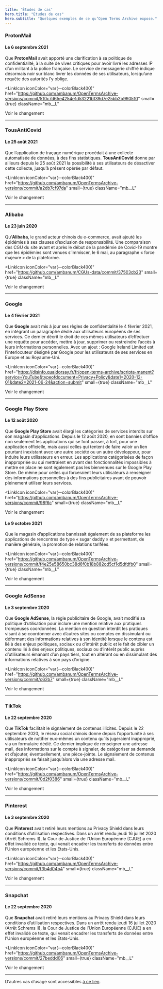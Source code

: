 ```yaml
---
title: 'Études de cas'
hero.title: "Études de cas"
hero.subtitle: "Quelques exemples de ce qu’Open Terms Archive expose."
---
```

### ProtonMail

#### Le 6 septembre 2021

Que **ProtonMail** avait apporté une clarification à sa politique de confidentialité, à la suite de vives critiques pour avoir livré les adresses IP d’un militant à la police française. Le service de messagerie chiffré indique désormais noir sur blanc livrer les données de ses utilisateurs, lorsqu’une requête des autorités l’y oblige.

<LinkIcon
  iconColor="var(--colorBlack400)"
  href="https://github.com/ambanum/OpenTermsArchive-versions/commit/510c7d65e4254e1d53221b139d7e25bb2b990510"
  small={true}
  className="mb__L"
>
  <a target="_blank" rel="noopener">
    Voir le changement
  </a>
</LinkIcon>

---

### TousAntiCovid

#### Le 25 août 2021

Que l’application de traçage numérique procédait à une collecte automatisée de données, à des fins statistiques. **TousAntiCovid** donne par ailleurs depuis le 25 août 2021 la possibilité à ses utilisateurs de désactiver cette collecte, jusqu’à présent opérée par défaut.

<LinkIcon
  iconColor="var(--colorBlack400)"
  href="https://github.com/ambanum/OpenTermsArchive-versions/commit/a2db7cf97da"
  small={true}
  className="mb__L"
>
  <a target="_blank" rel="noopener">
    Voir le changement
  </a>
</LinkIcon>

---

### Alibaba

#### Le 23 juin 2020

Qu’**Alibaba**, le grand acteur chinois du e-commerce, avait ajouté les épidémies à ses clauses d’exclusion de responsabilité. Une comparaison des CGU du site avant et après le début de la pandémie de Covid-19 montre que les épidémies sont venues s’immiscer, le 6 mai, au paragraphe « force majeure » de la plateforme.

<LinkIcon
  iconColor="var(--colorBlack400)"
  href="https://github.com/ambanum/CGUs-data/commit/37503cb23"
  small={true}
  className="mb__L"
>
  <a target="_blank" rel="noopener">
    Voir le changement
  </a>
</LinkIcon>

---

### Google

#### Le 4 février 2021

Que **Google** avait mis à jour ses règles de confidentialité le 4 février 2021, en intégrant un paragraphe dédié aux utilisateurs européens de ses services. Ce dernier décrit le droit de ces mêmes utilisateurs d’effectuer une requête pour accéder, mettre à jour, supprimer ou restreindre l’accès à leurs informations personnelles. Avec un ajout : Google Ireland Limited est l’interlocuteur désigné par Google pour les utilisateurs de ses services en Europe et au Royaume-Uni.

<LinkIcon
  iconColor="var(--colorBlack400)"
  href="https://disinfo.quaidorsay.fr/fr/open-terms-archive/scripta-manent?service=YouTube&typeofdocument=Privacy+Policy&date1=2020-12-01&date2=2021-06-24&action=submit"
  small={true}
  className="mb__L"
>
  <a target="_blank" rel="noopener">
    Voir le changement
  </a>
</LinkIcon>

---

### Google Play Store

#### Le 12 août 2020

Que **Google Play Store** avait élargi les catégories de services interdits sur son magasin d’applications. Depuis le 12 août 2020, en sont bannies d’office non seulement les applications qui se font passer, à tort, pour une application officielle, mais aussi celles qui tentent de faire valoir un lien pourtant inexistant avec une autre société ou un autre développeur, pour induire leurs utilisateurs en erreur. Les applications catégorisées de façon inappropriée ou qui mettraient en avant des fonctionnalités impossibles à mettre en place ne sont également pas les bienvenues sur le Google Play Store. De même pour celles qui forceraient leurs utilisateurs à renseigner des informations personnelles à des fins publicitaires avant de pouvoir pleinement utiliser leurs services.

<LinkIcon
  iconColor="var(--colorBlack400)"
  href="https://github.com/ambanum/OpenTermsArchive-versions/commit/98f6c"
  small={true}
  className="mb__L"
>
  <a target="_blank" rel="noopener">
    Voir le changement
  </a>
</LinkIcon>

#### Le 9 octobre 2021

Que le magasin d’applications bannissait également de sa plateforme les applications de rencontres de type « sugar daddy » et permettant, de manière générale, la promotion de relations tarifées.

<LinkIcon
  iconColor="var(--colorBlack400)"
  href="https://github.com/ambanum/OpenTermsArchive-versions/commit/f4e25e58650bc38d6f0b18b882cd5cf1d5dfdfb0"
  small={true}
  className="mb__L"
>
  <a target="_blank" rel="noopener">
    Voir le changement
  </a>
</LinkIcon>

---

### Google AdSense

#### Le 3 septembre 2020

Que **Google AdSense**, la régie publicitaire de Google, avait modifié sa politique d’utilisation pour inclure une mention relative aux pratiques trompeuses coordonnées. La mention en question interdit les pratiques visant à se coordonner avec d’autres sites ou comptes en dissimulant ou déformant des informations relatives à son identité lorsque le contenu est lié à des enjeux politiques, sociaux ou d’intérêt public et le fait de cibler un contenu lié à des enjeux politiques, sociaux ou d’intérêt public auprès d’utilisateurs émanant d’un pays tiers, tout en altérant ou en dissimulant des informations relatives à son pays d’origine.

<LinkIcon
  iconColor="var(--colorBlack400)"
  href="https://github.com/ambanum/OpenTermsArchive-versions/commit/c62b7"
  small={true}
  className="mb__L"
>
  <a target="_blank" rel="noopener">
    Voir le changement
  </a>
</LinkIcon>

---

### TikTok

#### Le 22 septembre 2020

Que **TikTok** facilitait le signalement de contenus illicites. Depuis le 22 septembre 2020, le réseau social chinois donne depuis l’opportunité à ses utilisateurs de notifier eux-mêmes un contenu qu’ils jugeraient inapproprié, via un formulaire dédié. Ce dernier implique de renseigner une adresse mail, des informations sur le compte à signaler, de catégoriser sa demande et d’ajouter, éventuellement, une pièce-jointe. Le signalement de contenus inappropriés se faisait jusqu’alors via une adresse mail.

<LinkIcon
  iconColor="var(--colorBlack400)"
  href="https://github.com/ambanum/OpenTermsArchive-versions/commit/0d2f0386"
  small={true}
  className="mb__L"
>
  <a target="_blank" rel="noopener">
    Voir le changement
  </a>
</LinkIcon>

---

### Pinterest

#### Le 3 septembre 2020

Que **Pinterest** avait retiré leurs mentions au Privacy Shield dans leurs conditions d’utilisation respectives. Dans un arrêt rendu jeudi 16 juillet 2020 (Arrêt Schrems II), la Cour de Justice de l’Union Européenne (CJUE) a en effet invalidé ce texte, qui venait encadrer les transferts de données entre l’Union européenne et les Etats-Unis.

<LinkIcon
  iconColor="var(--colorBlack400)"
  href="https://github.com/ambanum/OpenTermsArchive-versions/commit/f3b4d04b4"
  small={true}
  className="mb__L"
>
  <a target="_blank" rel="noopener">
    Voir le changement
  </a>
</LinkIcon>

---

### Snapchat

#### Le 22 septembre 2020

Que **Snapchat** avait retiré leurs mentions au Privacy Shield dans leurs conditions d’utilisation respectives. Dans un arrêt rendu jeudi 16 juillet 2020 (Arrêt Schrems II), la Cour de Justice de l’Union Européenne (CJUE) a en effet invalidé ce texte, qui venait encadrer les transferts de données entre l’Union européenne et les Etats-Unis.

<LinkIcon
  iconColor="var(--colorBlack400)"
  href="https://github.com/ambanum/OpenTermsArchive-versions/commit/27beddd06"
  small={true}
  className="mb__L"
>
  <a target="_blank" rel="noopener">
    Voir le changement
  </a>
</LinkIcon>

---

D’autres cas d’usage sont accessibles <a href="https://github.com/ambanum/OpenTermsArchive/wiki/Études-de-cas" target="_blank" rel="noopener">à ce lien</a>.
